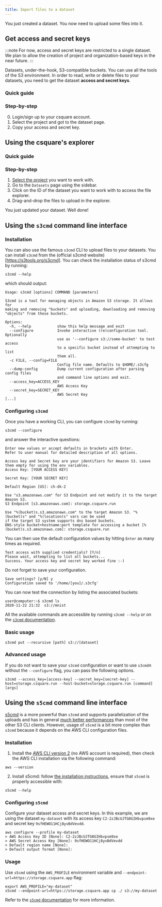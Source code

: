 ```yaml
---
title: Import files to a dataset
---
```



You just created a dataset. You now need to upload some files into it.

## Get access and secret keys

:::note
For now, access and secret keys are restricted to a single dataset.
We plan to allow the creation of project and organization-based keys in the near future.
:::

Datasets, under-the-hook, S3-compatible buckets. You can use all the tools of the S3 environment.
In order to read, write or delete files to your datasets, you need to get the dataset **access and secret keys**.

### Quick guide

<VideoPlayer src="https://cdn.csquare.run/docs/webm/get-dataset-keys.webm" />

### Step-by-step

0. Login/sign up to your csquare account.
1. Select the project and got to the dataset page.
2. Copy your access and secret key.

## Using the csquare's explorer

### Quick guide

<VideoPlayer src="https://storage.googleapis.com/cdn.csquare.run/docs/webm/upload-a-file.webm" />

### Step-by-step

1. [Select the project](../projects/select-a-project.mdx) you want to work with.
2. Go to the `Datasets` page using the sidebar.
3. Click on the ID of the dataset you want to work with to access the file explorer.
4. Drag-and-drop the files to upload in the explorer.

You just updated your dataset. Well done!

## Using the `s3cmd` command line interface

### Installation

You can also use the famous `s3cmd` CLI to upload files to your datasets. You can install `s3cmd` from the (official s3cmd website)[https://s3tools.org/s3cmd].
You can check the installation status of s3cmd by running:

```shell title=CLI
s3cmd --help
```

which should output:

```
Usage: s3cmd [options] COMMAND [parameters]

S3cmd is a tool for managing objects in Amazon S3 storage. It allows for
making and removing "buckets" and uploading, downloading and removing
"objects" from these buckets.

Options:
  -h, --help            show this help message and exit
  --configure           Invoke interactive (re)configuration tool. Optionally
                        use as '--configure s3://some-bucket' to test access
                        to a specific bucket instead of attempting to list
                        them all.
  -c FILE, --config=FILE
                        Config file name. Defaults to $HOME/.s3cfg
  --dump-config         Dump current configuration after parsing config files
                        and command line options and exit.
  --access_key=ACCESS_KEY
                        AWS Access Key
  --secret_key=SECRET_KEY
                        AWS Secret Key
[...]
```

### Configuring `s3cmd`

Once you have a working CLI, you can configure `s3cmd` by running:

```shell
s3cmd --configure
```

and answer the interactive questions:

```shell title="Access key"
Enter new values or accept defaults in brackets with Enter.
Refer to user manual for detailed description of all options.

Access key and Secret key are your identifiers for Amazon S3. Leave them empty for using the env variables.
Access Key: [YOUR ACCESS KEY]
```

```shell title="Secret key"
Secret Key: [YOUR SECRET KEY]
```

```shell title="Default region"
Default Region [US]: ch-dk-2
```

```shell title="S3 endpoint"
Use "s3.amazonaws.com" for S3 Endpoint and not modify it to the target Amazon S3.
S3 Endpoint [s3.amazonaws.com]: storage.csquare.run
```

```shell title)"Bucket endpoint"
Use "%(bucket)s.s3.amazonaws.com" to the target Amazon S3. "%(bucket)s" and "%(location)s" vars can be used
if the target S3 system supports dns based buckets.
DNS-style bucket+hostname:port template for accessing a bucket [%(bucket)s.s3.amazonaws.com]: storage.csquare.run
```

You can then use the default configuration values by hitting `Enter` as many times as required.

```shell title="Keys validation"
Test access with supplied credentials? [Y/n]
Please wait, attempting to list all buckets...
Success. Your access key and secret key worked fine :-)
```

Do not forget to save your configuration.

```shell title="Save your configuration"
Save settings? [y/N] y
Configuration saved to '/home/[you]/.s3cfg'
```

You can now test the connection by listing the associated buckets:

```shell-session
user@computer:~$ s3cmd ls
2020-11-22 21:32  s3://mnist
```

All the available commands are accessible by running `s3cmd --help` or on the [`s3cmd` documentation](https://s3tools.org/usage).

### Basic usage

```shell title="Copy a directory to a dataset"
s3cmd put --recursive [path] s3://[dataset]
```

### Advanced usage

If you do not want to save your `s3cmd` configuration or want to use `s3cmd`n without the `--configure` flag, you can pass the following options.

```shell title="Usage without configuration"
s3cmd --access_key=[access-key] --secret_key=[secret-key] --host=storage.csquare.run --host-bucket=storage.csquare.run [command] [args]
```

## Using the `s5cmd` command line interface

[s5cmd](https://github.com/peak/s5cmd) is a more powerful than `s3cmd` and supports parallelization of the uploads and has in general [much better performances](https://github.com/peak/s5cmd#benchmarks) than most of the other S3 CLI clients.
However, usage of `s5cmd` is a bit more complex than `s3cmd` because it depends on the AWS CLI configuration files.

### Installation

1. Install the [AWS CLI version 2](https://docs.aws.amazon.com/cli/latest/userguide/install-cliv2.html) (no AWS account is required), then check the AWS CLI installation via the following command:

```shell title="Check AWS CLI installation"
aws --version
```

2. Install s5cmd: follow [the installation instructions](https://docs.aws.amazon.com/cli/latest/userguide/install-cliv2.html), ensure that `s5cmd` is properly accessible with:

```shell title="Check s5cmd installation"
s5cmd --help
```

### Configuring `s5cmd`

Configure your dataset access and secret keys. In this example, we are using the dataset `my-dataset` with its access key `C2-2zJBcUJTG0GIHbvpsm9xe` and secret key `9sfHEWO11HCj8yvBdVevdd`.

```shell title="Setup your access and secret keys"
aws configure --profile my-dataset
> AWS Access Key ID [None]: C2-2zJBcUJTG0GIHbvpsm9xe
> AWS Secret Access Key [None]: 9sfHEWO11HCj8yvBdVevdd
> Default region name [None]:
> Default output format [None]:
```

### Usage

Use `s5cmd` using the `AWS_PROFILE` environment variable and `--endpoint-url=https://storage.csquare.app` flag:

```shell title="s5cmd usage"
export AWS_PROFILE="my-dataset"
s5cmd --endpoint-url=https://storage.csquare.app cp ./ s3://my-dataset
```

Refer to the [`s5cmd` documentation](https://github.com/peak/s5cmd#usage) for more information.